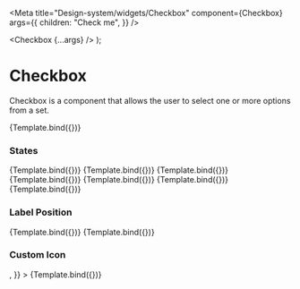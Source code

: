 

<Meta
  title="Design-system/widgets/Checkbox"
  component={Checkbox}
  args={{
    children: "Check me",
  }}
/>

  <Checkbox {...args} />
);

# Checkbox

Checkbox is a component that allows the user to select one or more options from a set.

<Canvas>
  <Story name="Checkbox">{Template.bind({})}</Story>
</Canvas>

### States

<Canvas>
  <Story
    name="State - unchecked"
    args={{
      children: "Unchecked",
    }}
  >
    {Template.bind({})}
  </Story>
  <Story
    name="State - Default Checked"
    args={{
      defaultSelected: true,
      children: "Checked",
    }}
  >
    {Template.bind({})}
  </Story>
  <Story
    name="State - Disabled"
    args={{
      defaultSelected: true,
      children: "Disabled",
      isDisabled: true,
    }}
  >
    {Template.bind({})}
  </Story>
  <Story
    name="State - Disabled unchecked"
    args={{
      children: "Disabled unchecked",
      isDisabled: true,
    }}
  >
    {Template.bind({})}
  </Story>
  <Story
    name="State - indeterminate"
    args={{
      children: "Disabled indeterminate",
      defaultSelected: true,
      isIndeterminate: true,
    }}
  >
    {Template.bind({})}
  </Story>
  <Story
    name="State - Disabled indeterminate"
    args={{
      children: "Disabled indeterminate",
      isDisabled: true,
      defaultSelected: true,
      isIndeterminate: true,
    }}
  >
    {Template.bind({})}
  </Story>
  <Story
    name="State - Error"
    args={{
      children: "Error",
      validationState: "invalid",
    }}
  >
    {Template.bind({})}
  </Story>
</Canvas>

### Label Position

<Canvas>
  <Story
    parameters={{
      width: 250,
    }}
    name="Label Position - Left"
    args={{
      labelPosition: "left",
      children: "Label Position - Left",
    }}
  >
    {Template.bind({})}
  </Story>
  <Story
    parameters={{
      width: 250,
    }}
    name="Label Position - Right"
    args={{
      labelPosition: "right",
      children: "Label Position - Right",
    }}
  >
    {Template.bind({})}
  </Story>
</Canvas>

### Custom Icon

<Canvas>
  <Story
    name="State - Custom Icon"
    args={{
      children: "Custom Icon",
      icon: <EmotionHappyLineIcon />,
    }}
  >
    {Template.bind({})}
  </Story>
</Canvas>

